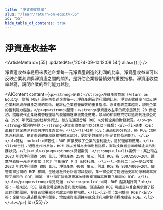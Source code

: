 ```yaml
---
title: "淨資產收益率"
slug: "/learn/return-on-equity-55"
id: "55"
hide_table_of_contents: true
---
```



# 淨資產收益率

<ArticleMeta id={55} updatedAt={'2024-09-13 12:08:54'} alias={`[]`} />
<div className='border-solid border-b border-t-0 my-4 border-[var(--ifm-color-gray-300)]' />

淨資產收益率是用來表述企業每一元淨資產創造的利潤的比率。淨資產收益率可以反映企業利潤與淨資產之間的關係，是評估企業經營績效的重要指標。淨資產收益率越高，説明企業的盈利能力越強。

<AIContent content={`<p><strong>定義：</strong>淨資產收益率（Return on Equity，簡稱 ROE）是用來表述企業每一元淨資產創造的利潤的比率。淨資產收益率可以反映企業利潤與淨資產之間的關係，是評估企業經營績效的重要指標。淨資產收益率越高，説明企業的盈利能力越強。</p><p><strong>起源：</strong>淨資產收益率的概念起源於 20 世紀初，隨着現代企業財務管理理論的發展而逐漸被廣泛應用。最早的相關研究可以追溯到杜邦公司在 1920 年代提出的杜邦分析法，該方法通過分解 ROE 來分析企業的財務狀況。</p><p><strong>類別與特點：</strong>淨資產收益率可以分為以下幾類：<ul><li>基本 ROE：直接計算企業淨利潤與淨資產的比率。</li><li>杜邦 ROE：通過杜邦分析法，將 ROE 分解為淨利潤率、總資產週轉率和財務槓桿三部分，便於更詳細地分析企業的盈利能力。</li></ul>特點：<ul><li>直觀性：ROE 直接反映了企業的盈利能力，易於理解和應用。</li><li>綜合性：通過杜邦分析法，ROE 可以分解為多個財務指標，幫助投資者全面瞭解企業的財務狀況。</li></ul></p><p><strong>具體案例：</strong><ul><li>案例一：某公司在 2023 年的淨利潤為 500 萬元，淨資產為 2500 萬元，則其 ROE 為 500/2500=20%。這意味着每一元淨資產在 2023 年創造了 0.2 元的利潤。</li><li>案例二：另一家公司在 2023 年的淨利潤為 800 萬元，淨資產為 4000 萬元，則其 ROE 為 800/4000=20%。儘管兩家公司的 ROE 相同，但通過杜邦分析法可以發現，第一家公司可能通過更高的淨利潤率實現了相同的 ROE，而第二家公司可能通過更高的總資產週轉率實現了相同的 ROE。</li></ul></p><p><strong>常見問題：</strong><ul><li>問：ROE 越高越好嗎？<br/>答：一般來説，ROE 越高説明企業的盈利能力越強，但過高的 ROE 可能意味着企業承擔了較高的財務風險，投資者需要綜合考慮其他財務指標。</li><li>問：如何提高 ROE？<br/>答：企業可以通過提高淨利潤率、增加總資產週轉率或合理利用財務槓桿來提高 ROE。</li></ul></p>`} id={55} />
